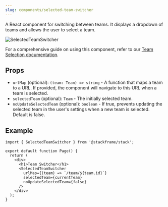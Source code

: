 ```yaml
---
slug: components/selected-team-switcher
---
```


A React component for switching between teams. It displays a dropdown of teams and allows the user to select a team.

![SelectedTeamSwitcher](../imgs/selected-team-switcher.png)

For a comprehensive guide on using this component, refer to our [Team Selection documentation](../concepts/team-selection.mdx).

## Props

- `urlMap` (optional): `(team: Team) => string` - A function that maps a team to a URL. If provided, the component will navigate to this URL when a team is selected.
- `selectedTeam` (optional): `Team` - The initially selected team.
- `noUpdateSelectedTeam` (optional): `boolean` - If true, prevents updating the selected team in the user's settings when a new team is selected. Default is false.

## Example

```tsx
import { SelectedTeamSwitcher } from '@stackframe/stack';

export default function Page() {
  return (
    <div>
      <h1>Team Switcher</h1>
      <SelectedTeamSwitcher
        urlMap={(team) => `/team/${team.id}`}
        selectedTeam={currentTeam}
        noUpdateSelectedTeam={false}
      />
    </div>
  );
}
```